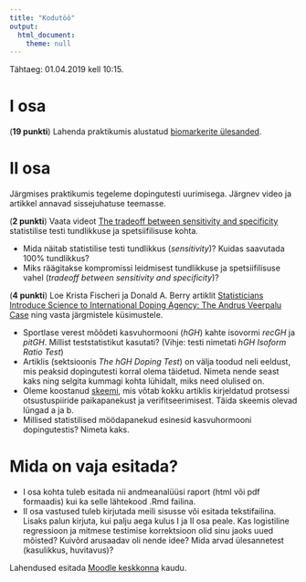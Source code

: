 ```yaml
---
title: "Kodutöö"
output: 
  html_document:
    theme: null
---
```


Tähtaeg: 01.04.2019 kell 10:15.

# I osa

(**19 punkti**) Lahenda praktikumis alustatud [biomarkerite ülesanded](../praktikum7_biomarkerid).

# II osa

Järgmises praktikumis tegeleme dopingutesti uurimisega. Järgnev video ja artikkel annavad sissejuhatuse teemasse. 

(**2 punkti**) Vaata videot [The tradeoff between sensitivity and specificity](https://www.youtube.com/watch?v=vtYDyGGeQyo) statistilise testi tundlikkuse ja spetsiifilisuse kohta. 

* Mida näitab statistilise testi tundlikkus (*sensitivity*)? 
Kuidas saavutada 100\% tundlikkus?
* Miks räägitakse kompromissi leidmisest tundlikkuse ja spetsiifilisuse vahel (*tradeoff between sensitivity and specificity*)?

(**4 punkti**) Loe Krista Fischeri ja Donald A. Berry artiklit [Statisticians Introduce Science to International Doping Agency: The Andrus Veerpalu Case](http://chance.amstat.org/2014/09/doping/) ning vasta järgmistele küsimustele.

* Sportlase verest mõõdeti kasvuhormooni (*hGH*) kahte isovormi *recGH* ja *pitGH*. Millist teststatistikut kasutati? (Vihje: testi nimetati *hGH Isoform Ratio Test*)
* Artiklis (sektsioonis *The hGH Doping Test*) on välja toodud neli eeldust, mis peaksid dopingutesti korral olema täidetud. Nimeta nende seast kaks ning selgita kummagi kohta lühidalt, miks need olulised on. 
* Oleme koostanud [skeemi](../examples/doping.png), mis võtab kokku artiklis kirjeldatud protsessi otsustuspiiride paikapanekust ja verifitseerimisest. Täida skeemis olevad lüngad a ja b. 
* Millised statistilised möödapanekud esinesid kasvuhormooni dopingutestis? Nimeta kaks.

# Mida on vaja esitada?

* I osa kohta tuleb esitada nii andmeanalüüsi raport (html või pdf formaadis) kui ka selle lähtekood .Rmd failina.
* II osa vastused tuleb kirjutada meili sisusse või esitada tekstifailina. Lisaks palun kirjuta, kui palju aega kulus I ja II osa peale. Kas logistiline regressioon ja mitmese testimise korrektsioon olid sinu jaoks uued mõisted? Kuivõrd arusaadav oli nende idee? Mida arvad ülesannetest (kasulikkus, huvitavus)?


Lahendused esitada [Moodle keskkonna](https://moodle.ut.ee/course/view.php?id=8013#section-1) kaudu.
